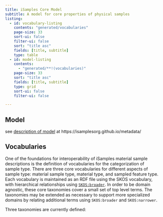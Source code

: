 ```yaml
---
title: iSamples Core Model
subtitle: A model for core properties of physical samples
listing:
  - id: vocabulary-listing
    contents: "generated/vocabularies"
    page-size: 33
    sort-ui: false
    filter-ui: false
    sort: "title asc"
    fields: [title, subtitle]
    type: table
  - id: model-listing
    contents: 
      - "generated/**!(vocabularies)"
    page-size: 33
    sort: "title asc"
    fields: [title, subtitle]
    type: grid   
    sort-ui: false
    filter-ui: false

---
```


## Model

see [description of model](https://isamplesorg.github.io/metadata/) at https://isamplesorg.github.io/metadata/

## Vocabularies

One of the foundations for interoperability of iSamples material sample descriptions is the definition of vocabularies for the categorization of sample type. There are three core vocabularies for different aspects of sample type: material sample type, material type, and sampled feature type.  Each vocabulary is maintained as an RDF file using the SKOS vocabulary, with hierarchical relationships using [`SKOS:broader`](https://www.w3.org/2009/08/skos-reference/skos.html#broader). In order to be domain agnostic, these core taxonomies cover a small set of top level terms. The taxonomies may be extended as necessary to support more specialized domains by relating additional terms using `SKOS:broader` and `SKOS:narrower`.

Three taxonomies are currently defined:


